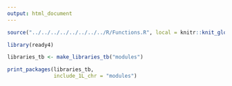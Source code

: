 ```yaml
---
output: html_document
---
```


```r
source("../../../../../../../../R/Functions.R", local = knitr::knit_global())
```

```r
library(ready4)
```

```r
libraries_tb <- make_libraries_tb("modules")
```

```r
print_packages(libraries_tb,
               include_1L_chr = "modules")
```
